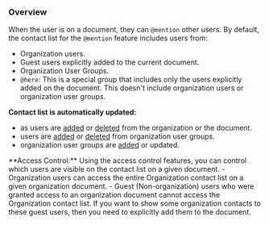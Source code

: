 ### Overview
When the user is on a document, they can `@mention` other users. By default, the contact list for the `@mention` feature includes users from:

- Organization users.
- Guest users explicitly added to the current document.
- Organization User Groups.
- `@here`: This is a special group that includes only the users explicitly added on the document. This doesn't include organization users or organization user groups.

**Contact list is automatically updated:**
- as users are [added](/rest-apis/users/add-users) or [deleted](/rest-apis/users/delete-users) from the organization or the document.
- users are [added](/rest-apis/organization-user-groups/add-users-to-group) or [deleted](/rest-apis/organization-user-groups/delete-users-from-group) from organization user groups.
- organization user groups are [added](/rest-apis/organization-user-groups/add-groups) or updated.

<Info>
**Access Control:**
Using the access control features, you can control which users are visible on the contact list on a given document.
- Organization users can access the entire Organization contact list on a given organization document.
- Guest (Non-organization) users who were granted access to an organization document cannot access the Organization contact list. If you want to show some organization contacts to these guest users, then you need to explicitly add them to the document.

</Info>